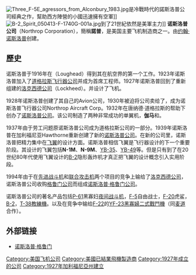 {{Infobox company
|name         = 諾斯洛普公司<br/>Northrop Corporation
|logo         = Northrop wordmark (1960–1994).png
|caption      =
|fate         = 與格魯曼公司合併
|successor    = [[诺斯洛普·格鲁门|诺斯洛普·格鲁门]]
|foundation   = 1939年
|defunct      = 1994年
|location     = {{USA}}[[加利福尼亞州|加利福尼亞州]][[霍桑_(加利福尼亞州)|霍桑]]
|industry     = [[航空航太|航空航太]]
|key_people   =
|products     = [[航空器|航空器]]
|num_employees= 
|parent       =
|subsid       = 
}}

[[File:Three_F-5E_agressors_from_Alconbury_1983.jpg|thumb]]是冷戰時代的諾斯洛普公司經典之作，幫助西方陣營的小國迅速擁有空軍]]
[[File:B-2_Spirit_050413-F-1740G-001a.jpg|thumb]]到了21世紀依然是美軍主力]]
'''诺斯洛普公司'''（Northrop Corporation），簡稱'''諾普'''，是美国主要飞机制造商之一。由[[约翰·诺斯洛普|约翰·诺斯洛普]]创建。

==歷史==
诺斯洛普于1916年在{{le|洛克西德航空器制造公司|Loughead Aircraft Manufacturing Company}}（Loughead）得到其在航空界的第一个工作。1923年诺斯洛普加入了[[道格拉斯飞行器公司|道格拉斯飞行器公司]]并成为首席工程师。1927年诺斯洛普回到了重新组建的[[洛克西德公司|洛克西德公司]]（Lockheed）。并设计了'''{{le|洛克西德织女星|Lockheed Vega}}'''飞机。

1928年诺斯洛普创建了其自己的Avion公司，1930年被迫将公司卖给了{{le|联合飞行器和运输公司|United Aircraft and Transport Corporation}}，成为诺斯洛普飞行器公司Northrop Aircraft Corp。1932年在唐纳德·道格拉斯的帮助下创办了[[诺斯洛普公司|诺斯洛普公司]]。该公司制造了两种非常成功的单翼机，'''伽马'''和'''{{le|德尔他|Northrop Delta}}'''。

1937年由于劳工问题原诺斯洛普公司成为道格拉斯公司的一部分。1939年诺斯洛普在加利福尼亚Hawthorne重新创建了新的[[诺斯洛普公司|诺斯洛普公司]]。在新的公司里，诺斯洛普把精力集中在[[飞翼|飞翼]]的设计方面。诺斯洛普相信飞翼是飞行器设计的下一个重要阶段。其设计的飞翼包括'''N-1M'''、'''N-9M'''、[[YB-35|YB-35]]、[[YB-49|YB-49]]等。但是只有到了在20世纪80年代使用飞翼设计的[[B-2|B-2]]隐形轰炸机才真正把飞翼的设计概念引入实用阶段。

1994年由于在[[先進戰術戰鬥機|先进战斗机]]和[[聯合攻擊戰鬥機計劃|联合攻击机]]两个项目的竞争上输给了[[洛克西德公司|洛克西德公司]]，诺斯洛普公司收购[[格鲁门公司|格鲁门公司]]而组成[[诺斯洛普·格鲁门公司|诺斯洛普·格鲁门公司]]。

诺斯洛普公司的著名产品包括[[P-61|P-61]]黑寡妇[[夜间战斗机|夜间战斗机]]，[[F-5戰鬥機|F-5]]自由战士，[[F-20虎鲨战斗机|F-20]]虎鲨，[[B-2|B-2]]，[[T-38教練機|T-38教練機]]。以及在竞争中输给[[F-22|F-22]]的[[YF-23黑寡婦二式戰鬥機|YF-23黑寡婦二式戰鬥機]]（同[[麦道|麦道]]合作）。

==外部链接==
* {{en}}[http://www.northropgrumman.com/ 诺斯洛普·格鲁门]{{Wayback|url=http://www.northropgrumman.com/ |date=20110225211159 }}

{{Northrop aircraft}}
{{DEFAULTSORT:Northrop}}
[[Category:美国飞机公司|Category:美国飞机公司]]
[[Category:美國已結業飛機製造商|Category:美國已結業飛機製造商]]
[[Category:1927年成立的公司|Category:1927年成立的公司]]
[[Category:1927年加利福尼亞州建立|Category:1927年加利福尼亞州建立]]
